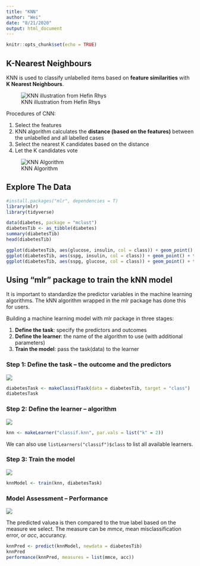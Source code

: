 ```yaml
---
title: "KNN"
author: "Wei"
date: "8/21/2020"
output: html_document
---
```


```r
knitr::opts_chunk$set(echo = TRUE)
```

## K-Nearest Neighbours
KNN is used to classify unlabelled items based on **feature similarities** with **K Nearest Neighbours**. 

![KNN illustration from Hefin Rhys](KNN-1.jpg)


Procedures of CNN:

1. Select the features
2. KNN algorithm calculates the **distance (based on the features)** between the unlabelled and all labelled cases
3. Select the nearest K candidates based on the distance
4. Let the K candidates vote


![KNN Algorithm](KNN-2.jpg)


## Explore The Data
```r
#install.packages("mlr", dependencies = T)
library(mlr)
library(tidyverse)
```

```r
data(diabetes, package = "mclust")
diabetesTib <- as_tibble(diabetes)
summary(diabetesTib)
head(diabetesTib)
```

```r
ggplot(diabetesTib, aes(glucose, insulin, col = class)) + geom_point() + theme_bw()
ggplot(diabetesTib, aes(sspg, insulin, col = class)) + geom_point() + theme_bw()
ggplot(diabetesTib, aes(sspg, glucose, col = class)) + geom_point() + theme_bw()
```



## Using "mlr" package to train the kNN model
It is important to standardize the predictor variables in the machine learning algorithms. The kNN algorithm wrapped in the mlr package has done this for users.

Building a machine learning model with mlr package in three stages:

1. **Define the task**: specify the predictors and outcomes
2. **Define the learner**: the name of the algorithm to use (with additional parameters)
3. **Train the model**: pass the task(data) to the learner

### Step 1: Define the task -- the outcome and the predictors

![](step1-task.jpg)

```r
diabetesTask <- makeClassifTask(data = diabetesTib, target = "class") 
diabetesTask
```


### Step 2: Define the learner -- algorithm 
![](step2-learner.jpg)

```r
knn <- makeLearner("classif.knn", par.vals = list("k" = 2))

```

We can also use `listLearners("classif")$class` to list all available learners. 


### Step 3: Train the model
![](step3-train.jpg)

```r
knnModel <- train(knn, diabetesTask)

```


### Model Assessment -- Performance

![](step4-assessment.jpg)

The predicted valuea is then compared to the true label based on the measure we select. The measure can be *mmce*, mean misclassification error, or *acc*, accurancy.

```r
knnPred <- predict(knnModel, newdata = diabetesTib)
knnPred
performance(knnPred, measures = list(mmce, acc))
```


